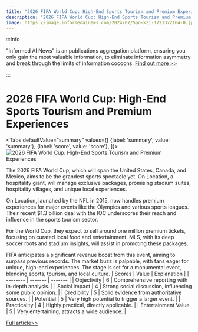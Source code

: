 ```yaml
---
title: "2026 FIFA World Cup: High-End Sports Tourism and Premium Experiences"
description: "2026 FIFA World Cup: High-End Sports Tourism and Premium Experiences"
image: https://image.informedainews.com/2024/07/Spo-kzi-1721372104-0.jpg
---
```



:::info

"Informed AI News" is an publications aggregation platform, ensuring you only gain the most valuable information, to eliminate information asymmetry and break through the limits of information cocoons.  [Find out more >>](/)

:::

# 2026 FIFA World Cup: High-End Sports Tourism and Premium Experiences


<Tabs
	defaultValue="summary"
	values={[
	{label: 'summary', value: 'summary'},
	{label: 'score', value: 'score'},
]}>
<TabItem value="summary">
<img
  src="https://image.informedainews.com/2024/07/Spo-kzi-1721372104-0.jpg"
  alt="2026 FIFA World Cup: High-End Sports Tourism and Premium Experiences"
/>



The 2026 FIFA World Cup, which will span the United States, Canada, and Mexico, aims to be the grandest sports spectacle yet. On Location, a hospitality giant, will manage exclusive packages, promising stadium suites, hospitality villages, and unique local experiences.

On Location, launched by the NFL in 2015, now handles premium experiences for major events like the Olympics and various sports leagues. Their recent $1.3 billion deal with the IOC underscores their reach and influence in the sports tourism sector.

For the World Cup, they expect to sell around one million premium tickets, focusing on curated local food and entertainment. MLS, with its deep soccer roots and stadium insights, will assist in promoting these packages.

FIFA anticipates a significant revenue boost from this event, aiming to surpass previous records. The market buzz is palpable, with fans eager for unique, high-end experiences. The stage is set for a monumental event, blending sports, tourism, and local culture.
</TabItem>
<TabItem value="score">
	| Scores     | Value   | Explanation |
	| -------- | ------- | ------- |
	| Objectivity  | 6    | Comprehensive reporting with in-depth analysis.    |
	| Social Impact | 4     | Strong social discussion, influencing some public opinion.    |
	| Credibility    | 5    | Solid evidence from authoritative sources.    |
	| Potential    | 5    | Very high potential to trigger a larger event.    |
	| Practicality    | 4    | Highly practical, directly applicable.    |
	| Entertainment Value    | 5    | Very entertaining, attracts a wide audience.    |
</TabItem>
</Tabs>

[Full article>>](https://www.cnbc.com/2024/07/18/fifa-2026-world-cup-plan-to-cash-in-on-high-end-sports-tourism.html)
